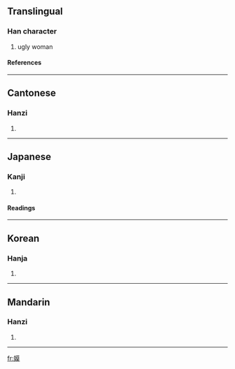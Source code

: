 ==Translingual==
===Han character===
{{Han char|rn=38|rad=女|as=11|sn=14|four=4443<sub>4</sub>|canj=女廿日大 (VTAK)}}
# ugly woman
====References====
{{Han ref|kx=0270.160|dkj=06673|dj=0538.120|hdz=21071.050|uh=5AEB|ud=23275|bh=E172|bd=57714}}

----
==Cantonese==
===Hanzi===
{{yue-hanzi|jyut=|y=mou4}}
# {{defn|Cantonese}}

----
==Japanese==
===Kanji===
{{ja-kanji|grade=|rs=女11}}
# {{defn|Japanese}} 
====Readings====
{{ja-readings|on=[[ぼ]] (bo), [[も]] (mo)|kun=[[しこめ]] (shikome)}}

----
==Korean==
===Hanja===
{{ko-hanja|hangeul=모|rv=mo|mr=mo}}
# {{defn|Korean}}

----
==Mandarin==
===Hanzi===
{{cmn-hanzi|pin=[[mó]] ([[mo2]])|wg=mo<sup>2</sup>}}
# {{defn|Mandarin}}

----
[[fr:嫫]]